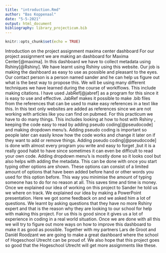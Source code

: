 ```yaml
---
title: "introduction.Rmd"
author: "Bas Koppenaal"
date: "5-5-2021"
output: html_document
bibliography: library_projecticum.bib
---
```


```r
knitr::opts_chunk$set(echo = TRUE)
```


Introduction on the project assignment maxima center dashboard
For our project assignment we are making an dashboard for Maxima Center[@maxima]. In this dashboard we have to collect metadata using Rshiny[@Rshiny]. We have learnt using Rshiny using this website. Our job is making the dashboard as easy to use as possible and pleasant to the eyes. Our contact person is a person named sander and he can help us figure out what is the best way to propose this. We will be using many different techniques we have learned during the course of worklflows. This include making citations. I have used JabRef[@jabref] as a program for this since it is easy to use and effective. JabRef makes it possible to make .bib files from the references that can be used to make easy references in a text like this. In this text only websites are added as references since we are not working with articles like you can find on pubmed. For this practicum we have to do many things. This includes looking at how to host with Rshiny , keeping the code easy to read by adding pseudo coding[@pseudocode] and making dropdown menu’s. Adding pseudo coding is important so people later can easily know how the code works and change it later on if they want to add or remove things. Adding pseudo coding[@pseudocode] is done with almost every program you write and easy to forget ,but it is a really good habit to have since sometimes it can even be difficult to read your own code. Adding dropdown menu’s is mostly done so it looks cool but also helps with adding the metadata. This can be done with once you start typing other options are shown. These options can consist of a limited amount of options that have been added before hand or other words you used for this option before. This way you minimise the amount of typing someone has to do for no reason at all. This saves time and time is money. Once we explained our idea of working on this project to Sander he told us we where on track. We explained our idea by making a PowerPoint presentation. Here we got some feedback on and we asked him a lot of questions. We learnt by asking questions that they have no more Rshiny expert and that is the reason why they are looking to our school for help with making this project. For us this is good since it gives us a lot of experience in coding in a real world situation. Once we are done with all this we will try to figure out more ways on how to improve this dashboard to make it as good as possible. 
Together with my partners Lars de Groot and Daniël Roodzant we are going to make a great dashboard where the school of Hogeschool Utrecht can be proud of. We also hope that this project goes so good that the Hogeschool Utrecht will get more assignments like these. 
